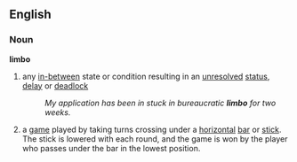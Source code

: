 ==English==
===Noun===
'''limbo'''
#any [[in-between]] state or condition resulting in an [[unresolved]] [[status]], [[delay]] or [[deadlock]]
#:''My application has been in stuck in bureaucratic '''limbo''' for two weeks.''
#a [[game]] played by taking turns crossing under a [[horizontal]] [[bar]] or [[stick]].  The stick is lowered with each round, and the game is won by the player who passes under the bar in the lowest position.